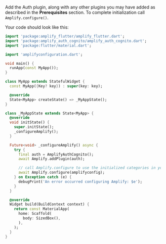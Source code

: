 Add the Auth plugin, along with any other plugins you may have added as described in the **Prerequisites** section. To complete initialization call `Amplify.configure()`.

Your code should look like this:

```dart
import 'package:amplify_flutter/amplify_flutter.dart';
import 'package:amplify_auth_cognito/amplify_auth_cognito.dart';
import 'package:flutter/material.dart';

import 'amplifyconfiguration.dart';

void main() {
  runApp(const MyApp());
}

class MyApp extends StatefulWidget {
  const MyApp({Key? key}) : super(key: key);

  @override
  State<MyApp> createState() => _MyAppState();
}

class _MyAppState extends State<MyApp> {
  @override
  void initState() {
    super.initState();
    _configureAmplify();
  }

  Future<void> _configureAmplify() async {
    try {
      final auth = AmplifyAuthCognito();
      await Amplify.addPlugin(auth);

      // call Amplify.configure to use the initialized categories in your app
      await Amplify.configure(amplifyconfig);
    } on Exception catch (e) {
      debugPrint('An error occurred configuring Amplify: $e');
    }
  }

  @override
  Widget build(BuildContext context) {
    return const MaterialApp(
      home: Scaffold(
        body: SizedBox(),
      ),
    );
  }
}
```
